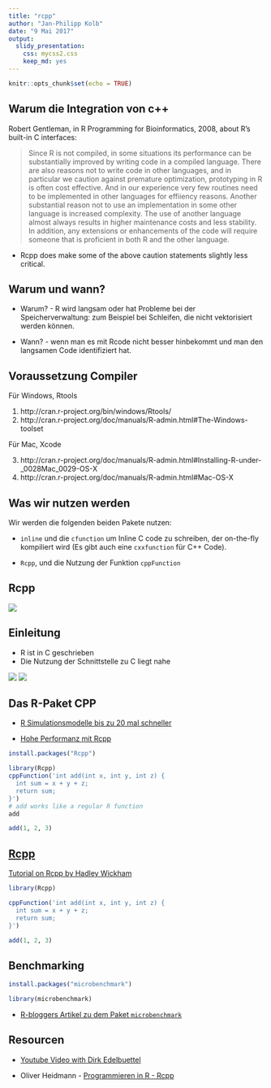 ```yaml
---
title: "rcpp"
author: "Jan-Philipp Kolb"
date: "9 Mai 2017"
output: 
  slidy_presentation:
    css: mycss2.css
    keep_md: yes
---
```


```r
knitr::opts_chunk$set(echo = TRUE)
```

<!-- 
folgendes stammt aus dem EMBL Kurs
--> 

## Warum die Integration von c++

Robert Gentleman, in R Programming for Bioinformatics, 2008,
about R's built-in C interfaces:

> Since R is not compiled, in some situations its performance can be substantially improved by writing code in a compiled language. There are also reasons not to write code in other languages, and in particular we caution against premature optimization, prototyping in R
is often cost effective. And in our experience very few routines need to be implemented in other languages for effiiency reasons. Another substantial reason not to use an implementation in some other language is increased complexity. The use of another language almost always
results in higher maintenance costs and less stability. In addition, any extensions or enhancements of the code will require someone that is proficient in both R and the other language.


- Rcpp does make some of the above caution statements slightly less
critical.


## Warum und wann?

- Warum? - R wird langsam oder hat Probleme bei der  Speicherverwaltung: zum Beispiel bei Schleifen, die nicht vektorisiert werden können.

- Wann? - wenn man es mit Rcode nicht besser hinbekommt und man den langsamen Code identifiziert hat.

## Voraussetzung Compiler

Für Windows, Rtools

1. http://cran.r-project.org/bin/windows/Rtools/
2. http://cran.r-project.org/doc/manuals/R-admin.html#The-Windows-toolset

Für Mac, Xcode

3. http://cran.r-project.org/doc/manuals/R-admin.html#Installing-R-under-_0028Mac_0029-OS-X
4. http://cran.r-project.org/doc/manuals/R-admin.html#Mac-OS-X

## Was wir nutzen werden

Wir werden die folgenden beiden Pakete nutzen:

- `inline` und die `cfunction` um Inline C code zu schreiben, der on-the-fly kompiliert wird (Es gibt auch eine `cxxfunction` für
C++ Code).

- `Rcpp`, und die Nutzung der Funktion `cppFunction` 

## Rcpp

![](figure/cppimages.jpg)

## Einleitung

- R ist in C geschrieben
- Die Nutzung der Schnittstelle zu C liegt nahe

![](https://cdn.worldvectorlogo.com/logos/c.svg)
![](http://www.rcpp.org/book/seamless.png)

## Das R-Paket CPP 

- [R Simulationsmodelle bis zu 20 mal schneller](https://www.r-bloggers.com/make-your-r-simulation-models-20-times-faster/)

- [Hohe Performanz mit Rcpp](http://adv-r.had.co.nz/Rcpp.html)


```r
install.packages("Rcpp")
```

```r
library(Rcpp)
cppFunction('int add(int x, int y, int z) {
  int sum = x + y + z;
  return sum;
}')
# add works like a regular R function
add
```

```r
add(1, 2, 3)
```


## [Rcpp](http://dirk.eddelbuettel.com/code/rcpp/Rcpp-introduction.pdf)

[Tutorial on Rcpp by Hadley Wickham](http://adv-r.had.co.nz/Rcpp.html#rcpp-intro)

```r
library(Rcpp)
```

```r
cppFunction('int add(int x, int y, int z) {
  int sum = x + y + z;
  return sum;
}')
```


```r
add(1, 2, 3)
```

## Benchmarking

```r
install.packages("microbenchmark")
```


```r
library(microbenchmark)
```

- [R-bloggers Artikel zu dem Paket `microbenchmark` ](https://www.r-bloggers.com/microbenchmarking-with-r/)

## Resourcen

- [Youtube Video with Dirk Edelbuettel](https://www.youtube.com/watch?v=ZKx5duewv-0)

- Oliver Heidmann - [Programmieren in R - 
Rcpp](https://wr.informatik.uni-hamburg.de/_media/teaching/sommersemester_2016/pir-16-oliver_heidmann-report.pdf)
